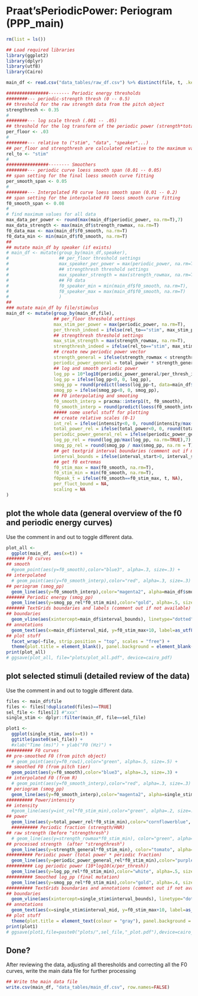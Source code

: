 # Praat'sPeriodicPower: Periogram (PPP_main) 

```r
rm(list = ls())

## Load required libraries 
library(ggplot2)
library(dplyr)
library(utf8)
library(Cairo)
```

```r
main_df <- read.csv("data_tables/raw_df.csv") %>% distinct(file, t, .keep_all = TRUE)
```

```r
################-------- Periodic energy thresholds
########--- periodic-strength thresh (0 -- 0.5) 
## threshold for the raw strength data from the pitch object
strengthresh <- 0.35
#
########--- log scale thresh (.001 -- .05) 
## threshold for the log transform of the periodic power (strength*total_power)
per_floor <- .03
#
########--- relative to ("stim", "data", "speaker"...)
## per_floor and strengthresh are calculated relative to the maximum values of either the wole set, per speaker, or for each stimulus. 
rel_to <- "stim"
#
################-------- Smoothers
########--- periodic curve loess smooth span (0.01 -- 0.05) 
## span setting for the final loess smooth curve fitting
per_smooth_span <- 0.05
#
########--- Interpolated F0 curve loess smooth span (0.01 -- 0.2) 
## span setting for the interpolated F0 loess smooth curve fitting
f0_smooth_span <- 0.08
#
# find maximum values for all data
max_data_per_power <- round(max(main_df$periodic_power, na.rm=T),7)
max_data_strength <- max(main_df$strength_rowmax, na.rm=T)
f0_data_max <- max(main_df$f0_smooth, na.rm=T)
f0_data_min <- min(main_df$f0_smooth, na.rm=T)
##
## mutate main_df by speaker (if exists)
# main_df <- mutate(group_by(main_df,speaker),
#                   ## per_floor threshold settings
#                   max_speaker_per_power = max(periodic_power, na.rm=T),
#                   ## strengthresh threshold settings
#                   max_speaker_strength = max(strength_rowmax, na.rm=T),
#                   ## F0 data
#                   f0_speaker_min = min(main_df$f0_smooth, na.rm=T),
#                   f0_speaker_max = max(main_df$f0_smooth, na.rm=T)
#                   )
##
### mutate main_df by file/stimulus
main_df <- mutate(group_by(main_df,file),
                  ## per_floor threshold settings
                  max_stim_per_power = max(periodic_power, na.rm=T),
                  per_thresh_indeed = ifelse(rel_to=="stim", max_stim_per_power * per_floor, ifelse(rel_to=="speaker", max_speaker_per_power * per_floor, max_data_per_power * per_floor)),
                  ## strengthresh threshold settings
                  max_stim_strength = max(strength_rowmax, na.rm=T),
                  strengthresh_indeed = ifelse(rel_to=="stim", max_stim_strength * strengthresh, ifelse(rel_to=="speaker", max_speaker_strength * strengthresh, max_data_strength * strengthresh)),
                  ## create new periodic power vector
                  strength_general = ifelse(strength_rowmax < strengthresh_indeed, 0, strength_rowmax),
                  periodic_power_general = total_power * strength_general,
                  ## log and smooth periodic power
                  log_pp = 10*log10(periodic_power_general/per_thresh_indeed),
                  log_pp = ifelse(log_pp<0, 0, log_pp),
                  smog_pp = round(predict(loess(log_pp~t, data=main_df$file, span=per_smooth_span, degree = 1, na.action = "na.exclude")),7),
                  smog_pp = ifelse(smog_pp<0, 0, smog_pp),
                  ## F0 interpolating and smooting
                  f0_smooth_interp = pracma::interp1(t, f0_smooth),
                  f0_smooth_interp = round(predict(loess(f0_smooth_interp~t, data=main_df$file, span=f0_smooth_span, degree = 1, na.action = "na.exclude")),2),
                  ##### some useful stuff for plotting
                  ## create relative scales (0-1) 
                  int_rel = ifelse(intensity<0, 0, round(intensity/max(intensity, na.rm=TRUE),7)), 
                  total_power_rel = ifelse(total_power<0, 0, round(total_power/max(total_power, na.rm=TRUE),7)), 
                  periodic_power_general_rel = ifelse(periodic_power_general<0, 0, round(periodic_power_general/max(periodic_power_general, na.rm=TRUE),7)),
                  log_pp_rel = round(log_pp/max(log_pp, na.rm=TRUE),7),
                  smog_pp_rel = round(smog_pp / max(smog_pp, na.rm = T),7),
                  ## get textgrid interval boundaries (comment out if missing)
                  interval_bounds = ifelse(interval_start>0, interval_start, NA),
                  ## get f0 extremas  
                  f0_stim_max = max(f0_smooth, na.rm=T),
                  f0_stim_min = min(f0_smooth, na.rm=T),
                  f0peak_t = ifelse(f0_smooth==f0_stim_max, t, NA),
                  per_fluct_bound = NA,
                  scaling = NA
)

```

## plot the whole data (general overview of the f0 and periodic energy curves)
Use the comment in and out to toggle different data.

```r

plot_all <- 
  ggplot(main_df, aes(x=t)) +
####### F0 curves
## smooth
  #geom_point(aes(y=f0_smooth),color="blue3", alpha=.3, size=.3) + 
## interpolated
  # geom_point(aes(y=f0_smooth_interp),color="red", alpha=.3, size=.3) +
## periogram (smog_pp)
  geom_line(aes(y=f0_smooth_interp),color="magenta2", alpha=main_df$smog_pp_rel, size=main_df$smog_pp_rel*3) +
####### Periodic energy (smog_pp)
  geom_line(aes(y=smog_pp_rel*f0_stim_min),color="gold", alpha=.5, size=1) + 
####### TextGrids boundaries and labels (comment out if not available)
## boundaries
  geom_vline(aes(xintercept=main_df$interval_bounds), linetype="dotted", color="white", size=.5, alpha=.5) +
## annotations
  geom_text(aes(x=main_df$interval_mid, y=f0_stim_max+10, label=as_utf8(as.character(label)), check_overlap=T), color="white", size=2, family= "Avenir") +
## plot stuff
  facet_wrap(~file, strip.position = "top", scales = "free") +
  theme(plot.title = element_blank(), panel.background = element_blank(), plot.background = element_rect(fill = "black"), panel.grid = element_blank(), axis.title = element_blank(), axis.text = element_blank(), axis.ticks = element_blank(), strip.text = element_text(size = 8)) 
print(plot_all)  
# ggsave(plot_all, file="plots/plot_all.pdf", device=cairo_pdf)

```

## plot selected stimuli (detailed review of the data)
Use the comment in and out to toggle different data.

```r
files <- main_df$file
files <- files[!duplicated(files)==TRUE]
sel_file <- files[2] #"xxx" 
single_stim <- dplyr::filter(main_df, file==sel_file)

plot1 <- 
  ggplot(single_stim, aes(x=t)) +
  ggtitle(paste0(sel_file)) +  
  #xlab("Time (ms)") + ylab("F0 (Hz)") +
########## F0 curves
## pre-smoothed F0 (from pitch object)
  # geom_point(aes(y=f0_row1),color="green", alpha=.5, size=.5) +
## smoothed F0 (from pitch tier)
  geom_point(aes(y=f0_smooth),color="blue3", alpha=.3, size=.3) + 
## interpolated F0 (from R)
  # geom_point(aes(y=f0_smooth_interp),color="red", alpha=.3, size=.3) +
## periogram (smog_pp)
  geom_line(aes(y=f0_smooth_interp),color="magenta2", alpha=single_stim$smog_pp_rel, size=single_stim$smog_pp_rel*5) +
########## Power/intensity
## intensity
  #geom_line(aes(y=int_rel*f0_stim_min),color="green", alpha=.2, size=.5) + 
## power
  geom_line(aes(y=total_power_rel*f0_stim_min),color="cornflowerblue", alpha=.5, size=.5) + 
  ########## Periodic fraction (strength/HNR)
## raw strength (before "strengthresh")
  # geom_line(aes(y=strength_rowmax*f0_stim_min), color="green", alpha=.3, size=.5) +
## processed strength  (after "strengthresh")
  geom_line(aes(y=strength_general*f0_stim_min), color="tomato", alpha=.5, size=.5) +
########## Periodic power (total power * periodic fraction)
  geom_line(aes(y=periodic_power_general_rel*f0_stim_min),color="purple3", alpha=.6, size=.5) +
########## Log periodic power (10*log10(x/per_thresh))
  geom_line(aes(y=log_pp_rel*f0_stim_min),color="white", alpha=.5, size=.5) +
########## Smoothed log_pp (final mutation)
  geom_line(aes(y=smog_pp_rel*f0_stim_min),color="gold", alpha=.4, size=2) +
########## TextGrids boundaries and annotations (comment out if not available)
## boundaries
  geom_vline(aes(xintercept=single_stim$interval_bounds), linetype="dotted", color="white", size=.5, alpha=.5) +
## annotations
  geom_text(aes(x=single_stim$interval_mid, y=f0_stim_max+10, label=as_utf8(as.character(label)), check_overlap=T), size=4, color="white", family= "Avenir") + 
## plot stuff
  theme(plot.title = element_text(colour = "gray"), panel.background = element_blank(), plot.background = element_rect(fill = "black"), panel.grid = element_blank(), axis.title = element_blank(), axis.text.x = element_text(), axis.ticks = element_blank()) 
print(plot1)
# ggsave(plot1,file=paste0("plots/",sel_file,"_plot.pdf"),device=cairo_pdf)

```

## Done?
After reviewing the data, adjusting all theresholds and correcting all the F0 curves, write the main data file for further processing

```r
## Write the main data file
write.csv(main_df, "data_tables/main_df.csv", row.names=FALSE)
```